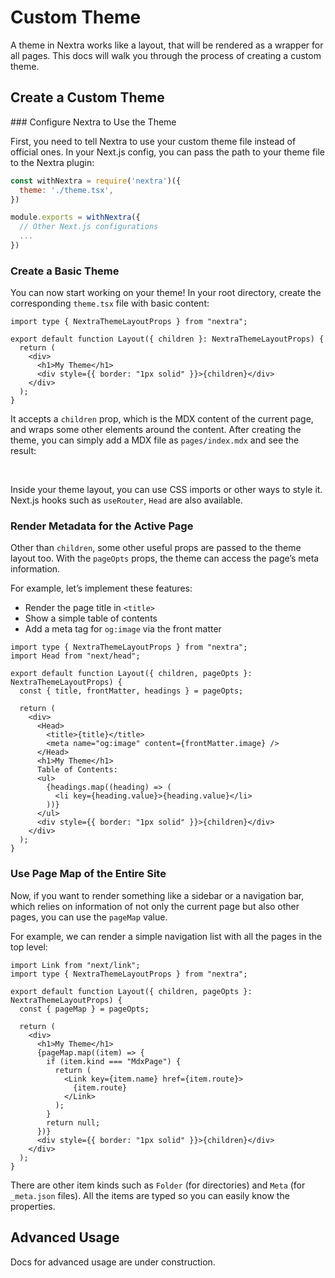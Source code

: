 
# Custom Theme


A theme in Nextra works like a layout, that will be rendered as a wrapper for all pages.
This docs will walk you through the process of creating a custom theme.

## Create a Custom Theme

<div className="steps-container">
### Configure Nextra to Use the Theme

First, you need to tell Nextra to use your custom theme file instead of official ones.
In your Next.js config, you can pass the path to your theme file to the Nextra plugin:

```js {2} filename="next.config.js"
const withNextra = require('nextra')({
  theme: './theme.tsx',
})

module.exports = withNextra({
  // Other Next.js configurations
  ...
})
```

### Create a Basic Theme

You can now start working on your theme! In your root directory, create the corresponding `theme.tsx` file with basic content:

```tsx filename="theme.tsx" /children/
import type { NextraThemeLayoutProps } from "nextra";

export default function Layout({ children }: NextraThemeLayoutProps) {
  return (
    <div>
      <h1>My Theme</h1>
      <div style={{ border: "1px solid" }}>{children}</div>
    </div>
  );
}
```

It accepts a `children` prop, which is the MDX content of the current page, and wraps some other elements around the content.
After creating the theme, you can simply add a MDX file as `pages/index.mdx` and see the result:


<Screenshot src={customThemeImage} alt="Custom theme" />

<br />

Inside your theme layout, you can use CSS imports or other ways to style it. Next.js hooks such as `useRouter`, `Head` are also available.

### Render Metadata for the Active Page

Other than `children`, some other useful props are passed to the theme layout too. With the `pageOpts` props, the theme can access the page’s meta information.

For example, let’s implement these features:

- Render the page title in `<title>`
- Show a simple table of contents
- Add a meta tag for `og:image` via the front matter

```tsx filename="theme.tsx" /pageOpts/
import type { NextraThemeLayoutProps } from "nextra";
import Head from "next/head";

export default function Layout({ children, pageOpts }: NextraThemeLayoutProps) {
  const { title, frontMatter, headings } = pageOpts;

  return (
    <div>
      <Head>
        <title>{title}</title>
        <meta name="og:image" content={frontMatter.image} />
      </Head>
      <h1>My Theme</h1>
      Table of Contents:
      <ul>
        {headings.map((heading) => (
          <li key={heading.value}>{heading.value}</li>
        ))}
      </ul>
      <div style={{ border: "1px solid" }}>{children}</div>
    </div>
  );
}
```

### Use Page Map of the Entire Site

Now, if you want to render something like a sidebar or a navigation bar, which relies on information of not only the current page but also other pages, you can use the `pageMap` value.

For example, we can render a simple navigation list with all the pages in the top level:

```tsx filename="theme.tsx" /pageMap/
import Link from "next/link";
import type { NextraThemeLayoutProps } from "nextra";

export default function Layout({ children, pageOpts }: NextraThemeLayoutProps) {
  const { pageMap } = pageOpts;

  return (
    <div>
      <h1>My Theme</h1>
      {pageMap.map((item) => {
        if (item.kind === "MdxPage") {
          return (
            <Link key={item.name} href={item.route}>
              {item.route}
            </Link>
          );
        }
        return null;
      })}
      <div style={{ border: "1px solid" }}>{children}</div>
    </div>
  );
}
```

There are other item kinds such as `Folder` (for directories) and `Meta` (for `_meta.json` files). All the items are typed so you can easily know the properties.

</div>

## Advanced Usage

<Callout type="warning">
  Docs for advanced usage are under construction.
</Callout>
